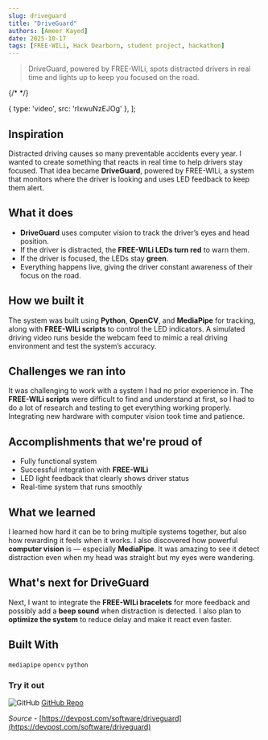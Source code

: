 ```yaml
---
slug: driveguard
title: "DriveGuard"
authors: [Ameer Kayed]
date: 2025-10-17
tags: [FREE-WILi, Hack Dearborn, student project, hackathon]
---
```


> DriveGuard, powered by FREE-WILi, spots distracted drivers in real time and lights up to keep you focused on the road.


{/* <MyCarousel /> */}

  { type: 'video', src: 'rlxwuNzEJOg' },
];

<MyCarousel slides={slides} />

<!-- truncate -->

## Inspiration

Distracted driving causes so many preventable accidents every year. I wanted to create something that reacts in real time to help drivers stay focused. That idea became **DriveGuard**, powered by FREE-WILi, a system that monitors where the driver is looking and uses LED feedback to keep them alert.

## What it does

- **DriveGuard** uses computer vision to track the driver’s eyes and head position.
- If the driver is distracted, the **FREE-WILi LEDs turn red** to warn them.
- If the driver is focused, the LEDs stay **green**.
- Everything happens live, giving the driver constant awareness of their focus on the road.

## How we built it

The system was built using **Python**, **OpenCV**, and **MediaPipe** for tracking, along with **FREE-WILi scripts** to control the LED indicators. A simulated driving video runs beside the webcam feed to mimic a real driving environment and test the system’s accuracy.

## Challenges we ran into

It was challenging to work with a system I had no prior experience in. The **FREE-WILi scripts** were difficult to find and understand at first, so I had to do a lot of research and testing to get everything working properly. Integrating new hardware with computer vision took time and patience.

## Accomplishments that we're proud of

- Fully functional system
- Successful integration with **FREE-WILi**
- LED light feedback that clearly shows driver status
- Real-time system that runs smoothly

## What we learned

I learned how hard it can be to bring multiple systems together, but also how rewarding it feels when it works. I also discovered how powerful **computer vision** is — especially **MediaPipe**. It was amazing to see it detect distraction even when my head was straight but my eyes were wandering.

## What's next for DriveGuard
Next, I want to integrate the **FREE-WILi bracelets** for more feedback and possibly add a **beep sound** when distraction is detected. I also plan to **optimize the system** to reduce delay and make it react even faster.

## Built With

`mediapipe`
`opencv`
`python`

### Try it out

<div class="github-img">

![GitHub](./github.png) <a href="https://github.com/ameerk34/DriveGuard" target="_blank"><span>GitHub Repo</span></a>
</div>

*Source* - [https://devpost.com/software/driveguard](https://devpost.com/software/driveguard)